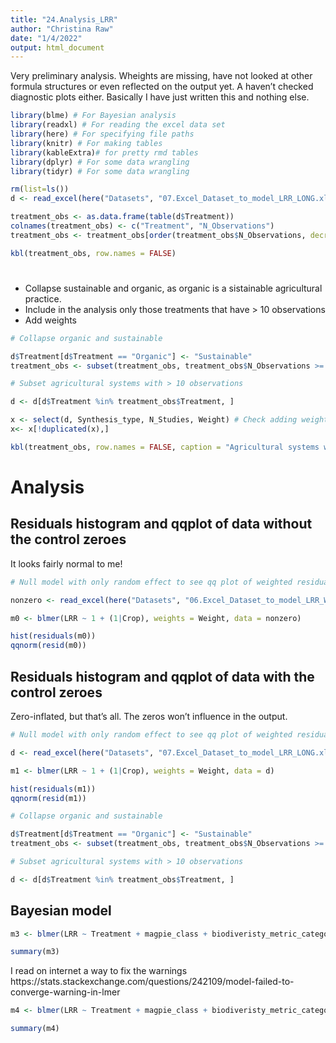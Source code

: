 ```yaml
---
title: "24.Analysis_LRR"
author: "Christina Raw"
date: "1/4/2022"
output: html_document
---  
```


Very preliminary analysis. Wheights are missing, have not looked at other formula structures or even reflected on the output yet. A haven't checked diagnostic plots either. Basically I have just written this and nothing else.

```r

library(blme) # For Bayesian analysis
library(readxl) # For reading the excel data set
library(here) # For specifying file paths
library(knitr) # For making tables
library(kableExtra)# for pretty rmd tables
library(dplyr) # For some data wrangling
library(tidyr) # For some data wrangling

```

```r

rm(list=ls())
d <- read_excel(here("Datasets", "07.Excel_Dataset_to_model_LRR_LONG.xlsx"))

treatment_obs <- as.data.frame(table(d$Treatment))
colnames(treatment_obs) <- c("Treatment", "N_Observations")
treatment_obs <- treatment_obs[order(treatment_obs$N_Observations, decreasing = TRUE),]

kbl(treatment_obs, row.names = FALSE)

```

#

  - Collapse sustainable and organic, as organic is a sistainable agricultural practice. 
  - Include in the analysis only those treatments that have > 10 observations
  - Add weights

```r
# Collapse organic and sustainable

d$Treatment[d$Treatment == "Organic"] <- "Sustainable"
treatment_obs <- subset(treatment_obs, treatment_obs$N_Observations >= 10)

# Subset agricultural systems with > 10 observations

d <- d[d$Treatment %in% treatment_obs$Treatment, ] 

```


```r

x <- select(d, Synthesis_type, N_Studies, Weight) # Check adding weights it worked
x<- x[!duplicated(x),]

kbl(treatment_obs, row.names = FALSE, caption = "Agricultural systems with more than 10 observations")

```

# Analysis 

## Residuals histogram and qqplot of data **without the control zeroes**

It looks fairly normal to me!

```r

# Null model with only random effect to see qq plot of weighted residuals 

nonzero <- read_excel(here("Datasets", "06.Excel_Dataset_to_model_LRR_WIDE.xlsx"))

m0 <- blmer(LRR ~ 1 + (1|Crop), weights = Weight, data = nonzero)

hist(residuals(m0))
qqnorm(resid(m0))

```

## Residuals histogram and qqplot of data **with the control zeroes**

Zero-inflated, but that's all. The zeros won't influence in the output. 

```r

# Null model with only random effect to see qq plot of weighted residuals 

d <- read_excel(here("Datasets", "07.Excel_Dataset_to_model_LRR_LONG.xlsx"))

m1 <- blmer(LRR ~ 1 + (1|Crop), weights = Weight, data = d)

hist(residuals(m1))
qqnorm(resid(m1))
```
```r

# Collapse organic and sustainable

d$Treatment[d$Treatment == "Organic"] <- "Sustainable"
treatment_obs <- subset(treatment_obs, treatment_obs$N_Observations >= 10)

# Subset agricultural systems with > 10 observations

d <- d[d$Treatment %in% treatment_obs$Treatment, ] 

```

## Bayesian model

```r

m3 <- blmer(LRR ~ Treatment + magpie_class + biodiveristy_metric_category + (1|Crop) + (1|ID), weights = Weight, data = d)

summary(m3)
```
I read on internet a way to fix the warnings https://stats.stackexchange.com/questions/242109/model-failed-to-converge-warning-in-lmer

```r

m4 <- blmer(LRR ~ Treatment + magpie_class + biodiveristy_metric_category + (1|Crop) + (1|ID), weights = Weight, data = d, control = lmerControl(optimizer ="Nelder_Mead"))

summary(m4)

```

